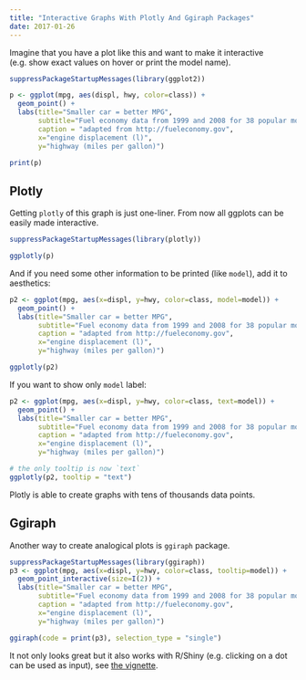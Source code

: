 ```yaml
---
title: "Interactive Graphs With Plotly And Ggiraph Packages"
date: 2017-01-26
---
```


Imagine that you have a plot like this and want to make it interactive (e.g. show exact values on hover or print the model name).

```r
suppressPackageStartupMessages(library(ggplot2))

p <- ggplot(mpg, aes(displ, hwy, color=class)) + 
  geom_point() +
  labs(title="Smaller car = better MPG",
       subtitle="Fuel economy data from 1999 and 2008 for 38 popular models of car",
       caption = "adapted from http://fueleconomy.gov",
       x="engine displacement (l)",
       y="highway (miles per gallon)")

print(p)
```

## Plotly

Getting `plotly` of this graph is just one-liner. From now all ggplots can be easily made interactive.

```r
suppressPackageStartupMessages(library(plotly))

ggplotly(p)
```

And if you need some other information to be printed (like `model`), add it to aesthetics:

```r
p2 <- ggplot(mpg, aes(x=displ, y=hwy, color=class, model=model)) + 
  geom_point() +
  labs(title="Smaller car = better MPG",
       subtitle="Fuel economy data from 1999 and 2008 for 38 popular models of car",
       caption = "adapted from http://fueleconomy.gov",
       x="engine displacement (l)",
       y="highway (miles per gallon)")

ggplotly(p2)
```

If you want to show only `model` label:

```r
p2 <- ggplot(mpg, aes(x=displ, y=hwy, color=class, text=model)) + 
  geom_point() +
  labs(title="Smaller car = better MPG",
       subtitle="Fuel economy data from 1999 and 2008 for 38 popular models of car",
       caption = "adapted from http://fueleconomy.gov",
       x="engine displacement (l)",
       y="highway (miles per gallon)")

# the only tooltip is now `text`
ggplotly(p2, tooltip = "text")
```


Plotly is able to create graphs with tens of thousands data points.

## Ggiraph

Another way to create analogical plots is `ggiraph` package.

```r
suppressPackageStartupMessages(library(ggiraph))
p3 <- ggplot(mpg, aes(x=displ, y=hwy, color=class, tooltip=model)) + 
  geom_point_interactive(size=I(2)) + 
  labs(title="Smaller car = better MPG",
       subtitle="Fuel economy data from 1999 and 2008 for 38 popular models of car",
       caption = "adapted from http://fueleconomy.gov",
       x="engine displacement (l)",
       y="highway (miles per gallon)")

ggiraph(code = print(p3), selection_type = "single")
```

It not only looks great but it also works with R/Shiny (e.g. clicking on a dot can be used as input), see [the vignette](https://cran.r-project.org/web/packages/ggiraph/vignettes/shiny_usage.html).